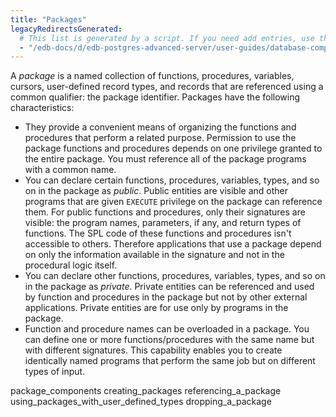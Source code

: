 ```yaml
---
title: "Packages"
legacyRedirectsGenerated:
  # This list is generated by a script. If you need add entries, use the `legacyRedirects` key.
  - "/edb-docs/d/edb-postgres-advanced-server/user-guides/database-compatibility-for-oracle-developers-built-in-package-guide/9.6/Database_Compatibility_for_Oracle_Developers_Built-in_Package_Guide.1.05.html"
---
```


A *package* is a named collection of functions, procedures, variables, cursors, user-defined record types, and records that are referenced using a common qualifier: the package identifier. Packages have the following characteristics:

-   They provide a convenient means of organizing the functions and procedures that perform a related purpose. Permission to use the package functions and procedures depends on one privilege granted to the entire package. You must reference all of the package programs with a common name.
-   You can declare certain functions, procedures, variables, types, and so on in the package as *public*. Public entities are visible and other programs that are given `EXECUTE` privilege on the package can reference them. For public functions and procedures, only their signatures are visible: the program names, parameters, if any, and return types of functions. The SPL code of these functions and procedures isn't accessible to others. Therefore applications that use a package depend on only the information available in the signature and not in the procedural logic itself.
-   You can declare other functions, procedures, variables, types, and so on in the package as *private*. Private entities can be referenced and used by function and procedures in the package but not by other external applications. Private entities are for use only by programs in the package.
-   Function and procedure names can be overloaded in a package. You can define one or more functions/procedures with the same name but with different signatures. This capability enables you to create identically named programs that perform the same job but on different types of input.

<div class="toctree" maxdepth="5">

package_components creating_packages referencing_a_package using_packages_with_user_defined_types dropping_a_package

</div>
